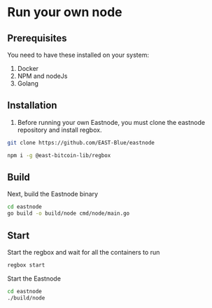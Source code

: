 # Run your own node

## Prerequisites

You need to have these installed on your system:
1. Docker
2. NPM and nodeJs
3. Golang


## Installation
1. Before running your own Eastnode, you must clone the eastnode repository and install regbox.

```bash
git clone https://github.com/EAST-Blue/eastnode
```

```bash
npm i -g @east-bitcoin-lib/regbox
```


## Build
Next, build the Eastnode binary
```bash
cd eastnode
go build -o build/node cmd/node/main.go
```

## Start

Start the regbox and wait for all the containers to run
```bash
regbox start
```

Start the Eastnode
```bash
cd eastnode
./build/node
```

